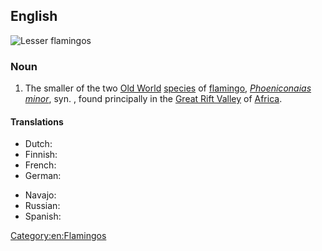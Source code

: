 ==English==
[[File:Lesser-flamingos.jpg|thumb|Lesser flamingos]]
{{wikipedia}}
{{wikispecies|Phoenicopterus minor}}

===Noun===
{{en-noun}}

# The smaller of the two [[Old World]] [[species]] of [[flamingo]], ''[[Phoeniconaias minor]]'', syn. {{taxlink|Phoenicopterus minor|species|noshow=1|ver=160928}}, found principally in the [[Great Rift Valley]] of [[Africa]].

====Translations====
{{trans-top|the smaller of the two old world species of flamingo}}
* Dutch: {{t|nl|dwergflamingo|m}}
* Finnish: {{t+|fi|pikkuflamingo}}
* French: {{t+|fr|flamant nain|m}}
* German: {{t|de|Zwergflamingo}}
{{trans-mid}}
* Navajo: {{t|nv|tsídii jáádnézí yázhí}}
* Russian: {{t|ru|ма́лый флами́нго|m}}
* Spanish: {{t|es|flamenco enano|m}}
{{trans-bottom}}

[[Category:en:Flamingos]]